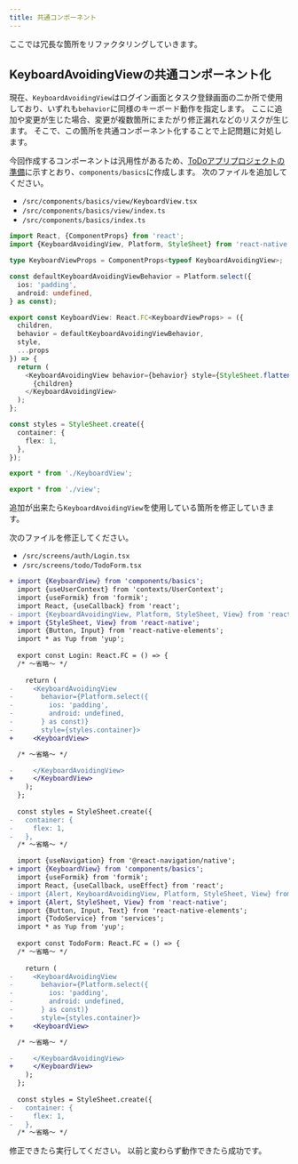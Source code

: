```yaml
---
title: 共通コンポーネント
---
```


ここでは冗長な箇所をリファクタリングしていきます。

## KeyboardAvoidingViewの共通コンポーネント化

現在、`KeyboardAvoidingView`はログイン画面とタスク登録画面の二か所で使用しており、いずれも`behavior`に同様のキーボード動作を指定します。
ここに追加や変更が生じた場合、変更が複数箇所にまたがり修正漏れなどのリスクが生じます。
そこで、この箇所を共通コンポーネント化することで上記問題に対処します。

今回作成するコンポーネントは汎用性があるため、[ToDoアプリプロジェクトの準備](../app-project-desc.md)に示すとおり、`components/basics`に作成します。
次のファイルを追加してください。

- `/src/components/basics/view/KeyboardView.tsx`
- `/src/components/basics/view/index.ts`
- `/src/components/basics/index.ts`

```typescript jsx title="/src/components/basics/view/KeyboardView.tsx"
import React, {ComponentProps} from 'react';
import {KeyboardAvoidingView, Platform, StyleSheet} from 'react-native';

type KeyboardViewProps = ComponentProps<typeof KeyboardAvoidingView>;

const defaultKeyboardAvoidingViewBehavior = Platform.select({
  ios: 'padding',
  android: undefined,
} as const);

export const KeyboardView: React.FC<KeyboardViewProps> = ({
  children,
  behavior = defaultKeyboardAvoidingViewBehavior,
  style,
  ...props
}) => {
  return (
    <KeyboardAvoidingView behavior={behavior} style={StyleSheet.flatten([styles.container, style])} {...props}>
      {children}
    </KeyboardAvoidingView>
  );
};

const styles = StyleSheet.create({
  container: {
    flex: 1,
  },
});
```

```typescript jsx title="/src/components/basics/view/index.ts"
export * from './KeyboardView';
```

```typescript jsx title="/src/components/basics/index.ts"
export * from './view';
```

追加が出来たら`KeyboardAvoidingView`を使用している箇所を修正していきます。

次のファイルを修正してください。

- `/src/screens/auth/Login.tsx`
- `/src/screens/todo/TodoForm.tsx`

```diff title="/src/screens/auth/Login.tsx"
+ import {KeyboardView} from 'components/basics';
  import {useUserContext} from 'contexts/UserContext';
  import {useFormik} from 'formik';
  import React, {useCallback} from 'react';
- import {KeyboardAvoidingView, Platform, StyleSheet, View} from 'react-native';
+ import {StyleSheet, View} from 'react-native';
  import {Button, Input} from 'react-native-elements';
  import * as Yup from 'yup';
  
  export const Login: React.FC = () => {
  /* ～省略～ */
  
    return (
-     <KeyboardAvoidingView
-       behavior={Platform.select({
-         ios: 'padding',
-         android: undefined,
-       } as const)}
-       style={styles.container}>
+     <KeyboardView>

  /* ～省略～ */

-     </KeyboardAvoidingView>
+     </KeyboardView>
    );
  };
  
  const styles = StyleSheet.create({
-   container: {
-     flex: 1,
-   },
  /* ～省略～ */
```

```diff title="/src/screens/todo/TodoForm.tsx"
  import {useNavigation} from '@react-navigation/native';
+ import {KeyboardView} from 'components/basics';
  import {useFormik} from 'formik';
  import React, {useCallback, useEffect} from 'react';
- import {Alert, KeyboardAvoidingView, Platform, StyleSheet, View} from 'react-native';
+ import {Alert, StyleSheet, View} from 'react-native';
  import {Button, Input, Text} from 'react-native-elements';
  import {TodoService} from 'services';
  import * as Yup from 'yup';
  
  export const TodoForm: React.FC = () => {
  /* ～省略～ */
  
    return (
-     <KeyboardAvoidingView
-       behavior={Platform.select({
-         ios: 'padding',
-         android: undefined,
-       } as const)}
-       style={styles.container}>
+     <KeyboardView>

  /* ～省略～ */

-     </KeyboardAvoidingView>
+     </KeyboardView>
    );
  };
  
  const styles = StyleSheet.create({
-   container: {
-     flex: 1,
-   },
  /* ～省略～ */
```

修正できたら実行してください。
以前と変わらず動作できたら成功です。
